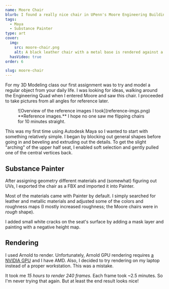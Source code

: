 ```yaml
---
name: Moore Chair
blurb: I found a really nice chair in UPenn's Moore Engineering Building and decided to try modeling it for class.
tags:
  - Maya
  - Substance Painter
type: art
cover:
  img:
    src: moore-chair.png
    alt: A black leather chair with a metal base is rendered against a white background.
  hasVideo: true
order: 6

slug: moore-chair
---
```


For my 3D Modeling class our first assignment was to try and model a regular object from your daily life. I was looking for ideas, walking around the Engineering Quad when I entered Moore and saw this chair. I proceeded to take pictures from all angles for reference later.

<figure>
  ![Overview of the reference images I took](reference-imgs.png)
  <figcaption>
    **Reference images.** I hope no one saw me flipping chairs for 10 minutes straight.
  </figcaption>
</figure>

This was my first time using Autodesk Maya so I wanted to start with something relatively simple. I began by blocking out general shapes before going in and beveling and extruding out the details. To get the slight "arching" of the upper half seat, I enabled soft selection and gently pulled one of the central vertices back.

## Substance Painter

After assigning geometry different materials and (somewhat) figuring out UVs, I exported the chair as a FBX and imported it into Painter.

Most of the materials came with Painter by default. I simply searched for leather and metallic materials and adjusted some of the colors and roughness maps (I mostly increased roughness; the Moore chairs were in _rough_ shape).

I added small white cracks on the seat's surface by adding a mask layer and painting with a negative height map.

## Rendering

I used Arnold to render. Unfortunately, Arnold GPU rendering requires [a NVIDIA GPU](https://help.autodesk.com/view/ARNOL/ENU/?guid=arnold_for_maya_am_Getting_Started_with_Arnold_GPU_html) and I have AMD. Also, I decided to try rendering on my laptop instead of a proper workstation. This was a mistake.

It took me _15 hours to render 240 frames._ Each frame took ~2.5 minutes. So I'm never trying that again. But at least the end result looks nice!
